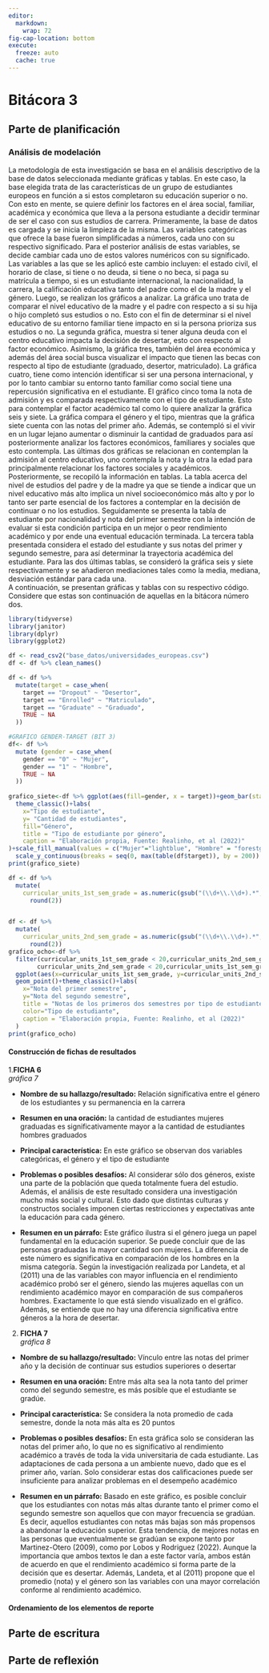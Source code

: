 ```yaml
---
editor: 
  markdown: 
    wrap: 72
fig-cap-location: bottom
execute:
  freeze: auto
  cache: true
---
```

# Bitácora 3


## Parte de planificación
### Análisis de modelación

La metodología de esta investigación se basa en el análisis descriptivo de la base de datos seleccionada mediante gráficas y tablas. En este caso, la base elegida trata de las características de un grupo de estudiantes europeos en función a si estos completaron su educación superior o no. Con esto en mente, se quiere definir los factores en el área social, familiar, académica y económica que lleva a la persona estudiante a decidir terminar de ser el caso con sus estudios de carrera. 
Primeramente, la base de datos es cargada y se inicia la limpieza de la misma. Las variables categóricas que ofrece la base fueron simplificadas a números, cada uno con su respectivo significado. Para el posterior análisis de estas variables, se decide cambiar cada uno de estos valores numéricos con su significado. Las variables a las que se les aplicó este cambio incluyen: el estado civil, el horario de clase, si tiene o no deuda, si tiene o no beca, si paga su matrícula a tiempo, si es un estudiante internacional, la nacionalidad, la carrera, la calificación educativa tanto del padre como el de la madre y el género.
Luego, se realizan los gráficos a analizar. La gráfica uno trata de comparar el nivel educativo de la madre y el padre con respecto a si su hija o hijo completó sus estudios o no. Esto con el fin de determinar si el nivel educativo de su entorno familiar tiene impacto en si la persona prioriza sus estudios o no. La segunda gráfica, muestra si tener alguna deuda con el centro educativo impacta la decisión de desertar, esto con respecto al factor económico. Asimismo, la gráfica tres, también del área económica y además del área social busca visualizar el impacto que tienen las becas con respecto al tipo de estudiante (graduado, desertor, matriculado). La gráfica cuatro, tiene como intención identificar si ser una persona internacional, y por lo tanto cambiar su entorno tanto familiar como social tiene una repercusión significativa en el estudiante. El gráfico cinco toma la nota de admisión y es comparada respectivamente  con el tipo de estudiante. Esto para contemplar el factor académico tal como lo quiere analizar la gráfica seis y siete. La gráfica compara el género y el tipo, mientras que la gráfica siete cuenta con las notas del primer año. Además, se contempló si el vivir en un lugar lejano aumentar o disminuir la cantidad de graduados para así posteriormente analizar los factores económicos, familiares y sociales que esto contempla. Las últimas dos gráficas se relacionan en contemplan la admisión al centro educativo, uno contempla la nota y la otra la edad para principalmente relacionar los factores sociales y académicos. 
Posteriormente, se recopiló la información en tablas. La tabla acerca del nivel de estudios del padre y de la madre ya que se tiende a indicar que un nivel educativo más alto implica un nivel socioeconómico más alto y por lo tanto ser parte esencial de los factores a contemplar en la decisión de continuar o no los estudios. Seguidamente se presenta la tabla de estudiante por nacionalidad y nota del primer semestre con la intención de evaluar si esta condición participa en un mejor o peor rendimiento académico y por ende una eventual educación terminada. La tercera tabla presentada considera el estado del estudiante y sus notas del primer y segundo semestre, para así determinar la trayectoria académica del estudiante. Para las dos últimas tablas, se consideró la gráfica seis y siete respectivamente y se añadieron mediaciones tales como la media, mediana, desviación estándar para cada una.   
A continuación, se presentan gráficas y tablas con su respectivo código. Considere que estas son continuación de aquellas en la bitácora número dos. 


```r
library(tidyverse)
library(janitor)
library(dplyr)
library(ggplot2)

df <- read_csv2("base_datos/universidades_europeas.csv")
df <- df %>% clean_names()
```
```r
df <- df %>% 
  mutate(target = case_when(
    target == "Dropout" ~ "Desertor",
    target == "Enrolled" ~ "Matriculado",
    target == "Graduate" ~ "Graduado",
    TRUE ~ NA
  ))

#GRAFICO GENDER-TARGET (BIT 3)
df<- df %>%  
  mutate (gender = case_when(
    gender == "0" ~ "Mujer", 
    gender == "1" ~ "Hombre",
    TRUE ~ NA
  ))
  
grafico_siete<-df %>% ggplot(aes(fill=gender, x = target))+geom_bar(stat="count")+
  theme_classic()+labs(
    x="Tipo de estudiante",
    y= "Cantidad de estudiantes",
    fill="Género",
    title = "Tipo de estudiante por género",
    caption = "Elaboración propia, Fuente: Realinho, et al (2022)"
)+scale_fill_manual(values = c("Mujer"="lightblue", "Hombre" = "forestgreen"))+
  scale_y_continuous(breaks = seq(0, max(table(df$target)), by = 200))
print(grafico_siete)
```


```r
df <- df %>%
  mutate(
    curricular_units_1st_sem_grade = as.numeric(gsub("(\\d+\\.\\d+).*", "\\1", curricular_units_1st_sem_grade)) %>%
      round(2))


df <- df %>%
  mutate(
    curricular_units_2nd_sem_grade = as.numeric(gsub("(\\d+\\.\\d+).*", "\\1", curricular_units_2nd_sem_grade)) %>%
      round(2))
grafico_ocho<-df %>% 
  filter(curricular_units_1st_sem_grade < 20,curricular_units_2nd_sem_grade > 10,  
        curricular_units_2nd_sem_grade < 20,curricular_units_1st_sem_grade > 10, target %in% c("Graduado", "Desertor")) %>% 
  ggplot(aes(x=curricular_units_1st_sem_grade, y=curricular_units_2nd_sem_grade,colour =target))+
  geom_point()+theme_classic()+labs(
    x="Nota del primer semestre",
    y="Nota del segundo semestre",
    title = "Notas de los primeros dos semestres por tipo de estudiante",
    color="Tipo de estudiante",
    caption = "Elaboración propia, Fuente: Realinho, et al (2022)"
  )
print(grafico_ocho)
```




#### Construcción de fichas de resultados

1.**FICHA 6**  \
*gráfica 7*\

- **Nombre de su hallazgo/resultado:** Relación significativa entre el género de los estudiantes y su permanencia en la carrera\

- **Resumen en una oración:** la cantidad de estudiantes mujeres graduadas es significativamente mayor a la cantidad de estudiantes hombres graduados  \

- **Principal característica:** En este gráfico se observan dos variables categóricas,  el género y el tipo de estudiante\

- **Problemas o posibles desafíos:** Al considerar sólo dos géneros, existe una parte de la población que queda totalmente fuera del estudio. Además, el análisis de este resultado considera una investigación mucho más social y cultural. Esto dado que distintas culturas y constructos sociales imponen ciertas restricciones y expectativas ante la educación para cada género.\

- **Resumen en un párrafo:** Este gráfico ilustra si el género juega un papel fundamental en la educación superior. Se puede concluir que de las personas graduadas la mayor cantidad son mujeres. La diferencia de este número es significativa en comparación de los hombres en la misma categoría. Según la investigación realizada por Landeta, et al (2011) una de las variables con mayor influencia en el rendimiento académico probó ser el género, siendo las mujeres aquellas con un rendimiento académico mayor en comparación de sus compañeros hombres. Exactamente lo que está siendo visualizado en el gráfico. Además, se entiende que no hay una diferencia significativa entre géneros a la hora de desertar.\

2. **FICHA 7**\
*gráfica 8*\

- **Nombre de su hallazgo/resultado:** Vínculo entre las notas del primer año y la decisión de continuar sus estudios superiores o desertar \

- **Resumen en una oración:** Entre más alta sea la nota tanto del primer como del segundo semestre, es más posible que el estudiante se gradúe. \

- **Principal característica:** Se considera la nota promedio de cada semestre, donde la nota más alta es 20 puntos\

- **Problemas o posibles desafíos:** En esta gráfica solo se consideran las notas del primer año, lo que no es significativo al rendimiento académico a través de toda la vida universitaria de cada estudiante. Las adaptaciones de cada persona a un ambiente nuevo, dado que es el primer año, varían. Solo considerar estas dos calificaciones puede ser insuficiente para analizar problemas en el desempeño académico \

- **Resumen en un párrafo:** Basado en este gráfico, es posible concluir que los estudiantes con notas más altas durante tanto el primer como el segundo semestre son aquellos que con mayor frecuencia se gradúan. Es decir, aquellos estudiantes con notas más bajas son más propensos a abandonar la educación superior.  Esta tendencia, de mejores notas en las personas que eventualmente se gradúan se expone tanto por Martinez-Otero (2009), como por Lobos y Rodriguez (2022). Aunque la importancia que ambos textos le dan a este factor varía, ambos están de acuerdo en que el rendimiento académico si forma parte de la decisión que es desertar. Además, Landeta, et al (2011) propone que el promedio (nota) y el género son las variables con una mayor correlación conforme al rendimiento académico. 

#### Ordenamiento de los elementos de reporte





## Parte de escritura
## Parte de reflexión